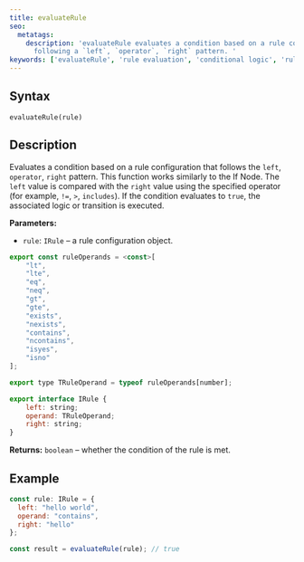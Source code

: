 ```yaml
---
title: evaluateRule
seo:
  metatags:
    description: 'evaluateRule evaluates a condition based on a rule configuration,
      following a `left`, `operator`, `right` pattern. '
keywords: ['evaluateRule', 'rule evaluation', 'conditional logic', 'rules engine']
---
```


## Syntax

`evaluateRule(rule)`

## Description

Evaluates a condition based on a rule configuration that follows the `left`, `operator`, `right` pattern. This function works similarly to the If Node. The `left` value is compared with the `right` value using the specified operator (for example, `!=`, `>`, `includes`). If the condition evaluates to `true`, the associated logic or transition is executed.

**Parameters:**

- `rule`: `IRule` – a rule configuration object.

<Accordion title="IRule Object Structure">

  ```js
  export const ruleOperands = <const>[
      "lt",
      "lte",
      "eq",
      "neq",
      "gt",
      "gte",
      "exists",
      "nexists",
      "contains",
      "ncontains",
      "isyes",
      "isno"
  ];

  export type TRuleOperand = typeof ruleOperands[number];

  export interface IRule {
      left: string;
      operand: TRuleOperand;
      right: string;
  }
  ```    

  **Returns:** `boolean` – whether the condition of the rule is met.
</Accordion>
## Example

```js
const rule: IRule = {
  left: "hello world",
  operand: "contains",
  right: "hello"
};

const result = evaluateRule(rule); // true
```